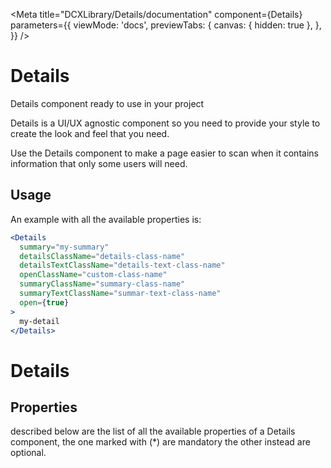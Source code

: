 
<Meta
  title="DCXLibrary/Details/documentation"
  component={Details}
  parameters={{
    viewMode: 'docs',
    previewTabs: {
      canvas: { hidden: true },
    },
  }}
/>

# Details

Details component ready to use in your project

Details is a UI/UX agnostic component so you need to provide your style to create the look and feel that you need.

Use the Details component to make a page easier to scan when it contains information that only some users will need.

## Usage

An example with all the available properties is:

```jsx
<Details
  summary="my-summary"
  detailsClassName="details-class-name"
  detailsTextClassName="details-text-class-name"
  openClassName="custom-class-name"
  summaryClassName="summary-class-name"
  summaryTextClassName="summar-text-class-name"
  open={true}
>
  my-detail
</Details>
```

# Details

## Properties

described below are the list of all the available properties of a Details component, the one marked with (\*) are mandatory the other instead are optional.

<Props of={Details} />
